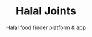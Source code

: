 ---
title: Halal Joints
subtitle: Halal food finder platform & app
order: 20
iconUrl: /assets/projects/halaljoints-icon.svg
media:
  - type: mobile
    fileType: video
    mediaSrc: /assets/projects/halaljoints-mobile-1.mp4
  - type: desktop
    fileType: image
    mediaSrc: /assets/projects/halaljoints-desktop-1.png
  - type: desktop
    fileType: video
    mediaSrc: /assets/projects/halaljoints-desktop-2.mp4
technologies:
  - React
  - Node.js
  - MongoDB
  - Next.js
  - React Native
link: https://www.halaljoints.com
---